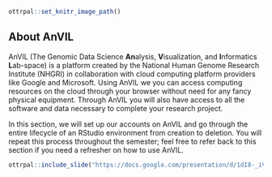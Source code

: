 

<!-- Set up code of OTTR Book-->

```r
ottrpal::set_knitr_image_path()
```

## About AnVIL

AnVIL (The Genomic Data Science **An**alysis, **V**isualization, and **I**nformatics **L**ab-space) is a platform created by the National Human Genome Research Institute (NHGRI) in collaboration with cloud computing platform providers like Google and Microsoft. Using AnVIL we you can access computing resources on the cloud through your browser without need for any fancy physical equipment. Through AnVIL you will also have access to all the software and data necessary to complete your research project. 

In this section, we will set up our accounts on AnVIL and go through the entire lifecycle of an RStudio environment from creation to deletion. You will repeat this process throughout the semester; feel free to refer back to this section if you need a refresher on how to use AnVIL.

```r
ottrpal::include_slide("https://docs.google.com/presentation/d/1dI8-_iVqbkzNMf11M4dK85E8ZW3OyZECs_YwMKw5fhs/edit#slide=id.g3632cdae791_0_385")
```

